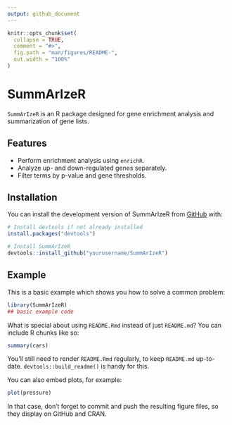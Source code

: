 ```yaml
---
output: github_document
---
```


<!-- README.md is generated from README.Rmd. Please edit that file -->

```r
knitr::opts_chunk$set(
  collapse = TRUE,
  comment = "#>",
  fig.path = "man/figures/README-",
  out.width = "100%"
)
```

# SummArIzeR

<!-- badges: start -->
<!-- badges: end -->

`SummArIzeR` is an R package designed for gene enrichment analysis and summarization of gene lists.

## Features

- Perform enrichment analysis using `enrichR`.
- Analyze up- and down-regulated genes separately.
- Filter terms by p-value and gene thresholds.


## Installation

You can install the development version of SummArIzeR from [GitHub](https://github.com/) with:

``` r
# Install devtools if not already installed
install.packages("devtools")

# Install SummArIzeR
devtools::install_github("yourusername/SummArIzeR")
```

## Example

This is a basic example which shows you how to solve a common problem:

```r
library(SummArIzeR)
## basic example code
```

What is special about using `README.Rmd` instead of just `README.md`? You can include R chunks like so:

```r
summary(cars)
```

You'll still need to render `README.Rmd` regularly, to keep `README.md` up-to-date. `devtools::build_readme()` is handy for this.

You can also embed plots, for example:

```r
plot(pressure)
```

In that case, don't forget to commit and push the resulting figure files, so they display on GitHub and CRAN.
